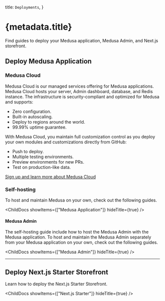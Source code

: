 
  title: `Deployments`,
}

# {metadata.title}

Find guides to deploy your Medusa application, Medusa Admin, and Next.js storefront.

## Deploy Medusa Application

### Medusa Cloud

Medusa Cloud is our managed services offering for Medusa applications. Medusa Cloud hosts your server, Admin dashboard, database, and Redis instance. The infrastructure is security-compliant and optimized for Medusa and supports:

- Zero configuration.
- Built-in autoscaling.
- Deploy to regions around the world.
- 99.99% uptime guarantee.

With Medusa Cloud, you maintain full customization control as you deploy your own modules and customizations directly from GitHub:

- Push to deploy.
- Multiple testing environments.
- Preview environments for new PRs.
- Test on production-like data.

[Sign up and learn more about Medusa Cloud](https://medusajs.com/contact)

### Self-hosting

To host and maintain Medusa on your own, check out the following guides.

<ChildDocs showItems={["Medusa Application"]} hideTitle={true} />

#### Medusa Admin

The self-hosting guide include how to host the Medusa Admin with the Medusa application. To host and maintain the Medusa Admin separately from your Medusa application on your own, check out the following guides.

<ChildDocs showItems={["Medusa Admin"]} hideTitle={true} />

---

## Deploy Next.js Starter Storefront

Learn how to deploy the Next.js Starter Storefront.

<ChildDocs showItems={["Next.js Starter"]} hideTitle={true} />
